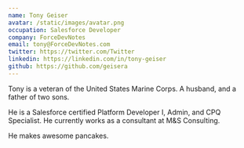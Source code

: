 ```yaml
---
name: Tony Geiser
avatar: /static/images/avatar.png
occupation: Salesforce Developer
company: ForceDevNotes
email: tony@ForceDevNotes.com
twitter: https://twitter.com/Twitter
linkedin: https://linkedin.com/in/tony-geiser
github: https://github.com/geisera
---
```


Tony is a veteran of the United States Marine Corps. A husband, and a father of two sons.

He is a Salesforce certified Platform Developer I, Admin, and CPQ Specialist. He currently works as a consultant at M&S Consulting.

He makes awesome pancakes.
